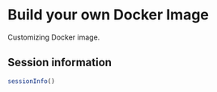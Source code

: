 # Build your own Docker Image

Customizing Docker image.

## Session information

```r
sessionInfo()
```
